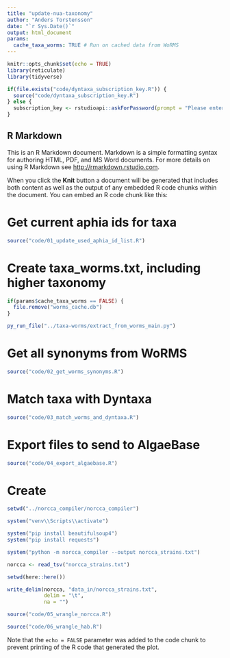 ```yaml
---
title: "update-nua-taxonomy"
author: "Anders Torstensson"
date: "`r Sys.Date()`"
output: html_document
params: 
  cache_taxa_worms: TRUE # Run on cached data from WoRMS
---
```


```r
knitr::opts_chunk$set(echo = TRUE)
library(reticulate)
library(tidyverse)

if(file.exists("code/dyntaxa_subscription_key.R")) {
  source("code/dyntaxa_subscription_key.R")
} else {
  subscription_key <- rstudioapi::askForPassword(prompt = "Please enter your SLU Artdatabanken API key")
}
```

## R Markdown

This is an R Markdown document. Markdown is a simple formatting syntax for authoring HTML, PDF, and MS Word documents. For more details on using R Markdown see <http://rmarkdown.rstudio.com>.

When you click the **Knit** button a document will be generated that includes both content as well as the output of any embedded R code chunks within the document. You can embed an R code chunk like this:

# Get current aphia ids for taxa
```r
source("code/01_update_used_aphia_id_list.R")
```

# Create taxa_worms.txt, including higher taxonomy
```r
if(params$cache_taxa_worms == FALSE) {
  file.remove("worms_cache.db")
}

py_run_file("../taxa-worms/extract_from_worms_main.py")
```

# Get all synonyms from WoRMS
```r
source("code/02_get_worms_synonyms.R")
```

# Match taxa with Dyntaxa
```r
source("code/03_match_worms_and_dyntaxa.R")
```

# Export files to send to AlgaeBase
```r
source("code/04_export_algaebase.R")
```

# Create 
```r
setwd("../norcca_compiler/norcca_compiler")

system("venv\\Scripts\\activate")

system("pip install beautifulsoup4")
system("pip install requests")

system("python -m norcca_compiler --output norcca_strains.txt")

norcca <- read_tsv("norcca_strains.txt")

setwd(here::here())

write_delim(norcca, "data_in/norcca_strains.txt", 
            delim = "\t",
            na = "")
```

```r
source("code/05_wrangle_norcca.R")
```

```r
source("code/06_wrangle_hab.R")
```


Note that the `echo = FALSE` parameter was added to the code chunk to prevent printing of the R code that generated the plot.
